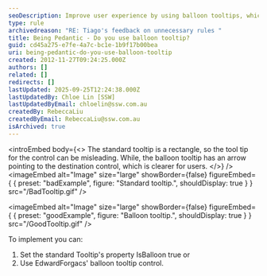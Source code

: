 ```yaml
---
seoDescription: Improve user experience by using balloon tooltips, which clearly indicate the destination control with an arrow.
type: rule
archivedreason: "RE: Tiago's feedback on unnecessary rules "
title: Being Pedantic - Do you use balloon tooltip?
guid: cd45a275-e7fe-4a7c-bc1e-1b9f17b00bea
uri: being-pedantic-do-you-use-balloon-tooltip
created: 2012-11-27T09:24:25.000Z
authors: []
related: []
redirects: []
lastUpdated: 2025-09-25T12:24:38.000Z
lastUpdatedBy: Chloe Lin [SSW]
lastUpdatedByEmail: chloelin@ssw.com.au
createdBy: RebeccaLiu
createdByEmail: RebeccaLiu@ssw.com.au
isArchived: true
---
```


<introEmbed
  body={<>
The standard tooltip is a rectangle, so the tool tip for the control can be misleading. While, the balloon tooltip has an arrow pointing to the destination control, which is clearer for users.
  </>}
/>
<imageEmbed
  alt="Image"
  size="large"
  showBorder={false}
  figureEmbed={ {
    preset: "badExample",
    figure: "Standard tooltip.",
    shouldDisplay: true
  } }
  src="/BadTooltip.gif"
/>

<imageEmbed
  alt="Image"
  size="large"
  showBorder={false}
  figureEmbed={ {
    preset: "goodExample",
    figure: "Balloon tooltip.",
    shouldDisplay: true
  } }
  src="/GoodTooltip.gif"
/>

To implement you can:

1. Set the standard Tooltip's property IsBalloon true or
2. Use EdwardForgacs' balloon tooltip control.
